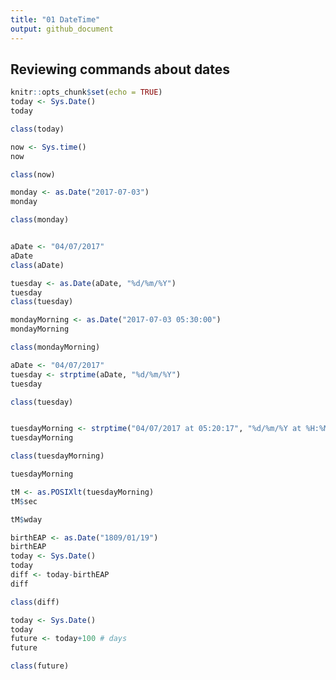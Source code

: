 ```yaml
---
title: "01 DateTime"
output: github_document
---
```

## Reviewing commands about dates  
```r
knitr::opts_chunk$set(echo = TRUE)
today <- Sys.Date()
today

class(today)

now <- Sys.time()
now

class(now)

monday <- as.Date("2017-07-03")
monday

class(monday)


aDate <- "04/07/2017"
aDate
class(aDate)

tuesday <- as.Date(aDate, "%d/%m/%Y")
tuesday
class(tuesday)

mondayMorning <- as.Date("2017-07-03 05:30:00")
mondayMorning

class(mondayMorning)

aDate <- "04/07/2017"
tuesday <- strptime(aDate, "%d/%m/%Y")
tuesday

class(tuesday)


tuesdayMorning <- strptime("04/07/2017 at 05:20:17", "%d/%m/%Y at %H:%M:%S")
tuesdayMorning

class(tuesdayMorning)

tuesdayMorning

tM <- as.POSIXlt(tuesdayMorning)
tM$sec

tM$wday

birthEAP <- as.Date("1809/01/19")
birthEAP
today <- Sys.Date()
today
diff <- today-birthEAP
diff

class(diff)

today <- Sys.Date()
today
future <- today+100 # days
future

class(future)

```


